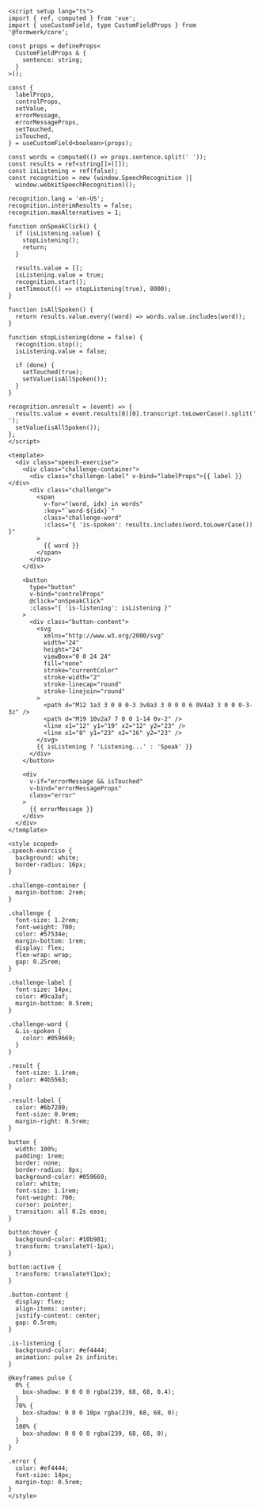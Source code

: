 ```vue
<script setup lang="ts">
import { ref, computed } from 'vue';
import { useCustomField, type CustomFieldProps } from '@formwerk/core';

const props = defineProps<
  CustomFieldProps & {
    sentence: string;
  }
>();

const {
  labelProps,
  controlProps,
  setValue,
  errorMessage,
  errorMessageProps,
  setTouched,
  isTouched,
} = useCustomField<boolean>(props);

const words = computed(() => props.sentence.split(' '));
const results = ref<string[]>([]);
const isListening = ref(false);
const recognition = new (window.SpeechRecognition ||
  window.webkitSpeechRecognition)();

recognition.lang = 'en-US';
recognition.interimResults = false;
recognition.maxAlternatives = 1;

function onSpeakClick() {
  if (isListening.value) {
    stopListening();
    return;
  }

  results.value = [];
  isListening.value = true;
  recognition.start();
  setTimeout(() => stopListening(true), 8000);
}

function isAllSpoken() {
  return results.value.every((word) => words.value.includes(word));
}

function stopListening(done = false) {
  recognition.stop();
  isListening.value = false;

  if (done) {
    setTouched(true);
    setValue(isAllSpoken());
  }
}

recognition.onresult = (event) => {
  results.value = event.results[0][0].transcript.toLowerCase().split(' ');
  setValue(isAllSpoken());
};
</script>

<template>
  <div class="speech-exercise">
    <div class="challenge-container">
      <div class="challenge-label" v-bind="labelProps">{{ label }}</div>
      <div class="challenge">
        <span
          v-for="(word, idx) in words"
          :key="`word-${idx}`"
          class="challenge-word"
          :class="{ 'is-spoken': results.includes(word.toLowerCase()) }"
        >
          {{ word }}
        </span>
      </div>
    </div>

    <button
      type="button"
      v-bind="controlProps"
      @click="onSpeakClick"
      :class="{ 'is-listening': isListening }"
    >
      <div class="button-content">
        <svg
          xmlns="http://www.w3.org/2000/svg"
          width="24"
          height="24"
          viewBox="0 0 24 24"
          fill="none"
          stroke="currentColor"
          stroke-width="2"
          stroke-linecap="round"
          stroke-linejoin="round"
        >
          <path d="M12 1a3 3 0 0 0-3 3v8a3 3 0 0 0 6 0V4a3 3 0 0 0-3-3z" />
          <path d="M19 10v2a7 7 0 0 1-14 0v-2" />
          <line x1="12" y1="19" x2="12" y2="23" />
          <line x1="8" y1="23" x2="16" y2="23" />
        </svg>
        {{ isListening ? 'Listening...' : 'Speak' }}
      </div>
    </button>

    <div
      v-if="errorMessage && isTouched"
      v-bind="errorMessageProps"
      class="error"
    >
      {{ errorMessage }}
    </div>
  </div>
</template>

<style scoped>
.speech-exercise {
  background: white;
  border-radius: 16px;
}

.challenge-container {
  margin-bottom: 2rem;
}

.challenge {
  font-size: 1.2rem;
  font-weight: 700;
  color: #57534e;
  margin-bottom: 1rem;
  display: flex;
  flex-wrap: wrap;
  gap: 0.25rem;
}

.challenge-label {
  font-size: 14px;
  color: #9ca3af;
  margin-bottom: 0.5rem;
}

.challenge-word {
  &.is-spoken {
    color: #059669;
  }
}

.result {
  font-size: 1.1rem;
  color: #4b5563;
}

.result-label {
  color: #6b7280;
  font-size: 0.9rem;
  margin-right: 0.5rem;
}

button {
  width: 100%;
  padding: 1rem;
  border: none;
  border-radius: 8px;
  background-color: #059669;
  color: white;
  font-size: 1.1rem;
  font-weight: 700;
  cursor: pointer;
  transition: all 0.2s ease;
}

button:hover {
  background-color: #10b981;
  transform: translateY(-1px);
}

button:active {
  transform: translateY(1px);
}

.button-content {
  display: flex;
  align-items: center;
  justify-content: center;
  gap: 0.5rem;
}

.is-listening {
  background-color: #ef4444;
  animation: pulse 2s infinite;
}

@keyframes pulse {
  0% {
    box-shadow: 0 0 0 0 rgba(239, 68, 68, 0.4);
  }
  70% {
    box-shadow: 0 0 0 10px rgba(239, 68, 68, 0);
  }
  100% {
    box-shadow: 0 0 0 0 rgba(239, 68, 68, 0);
  }
}

.error {
  color: #ef4444;
  font-size: 14px;
  margin-top: 0.5rem;
}
</style>
```
